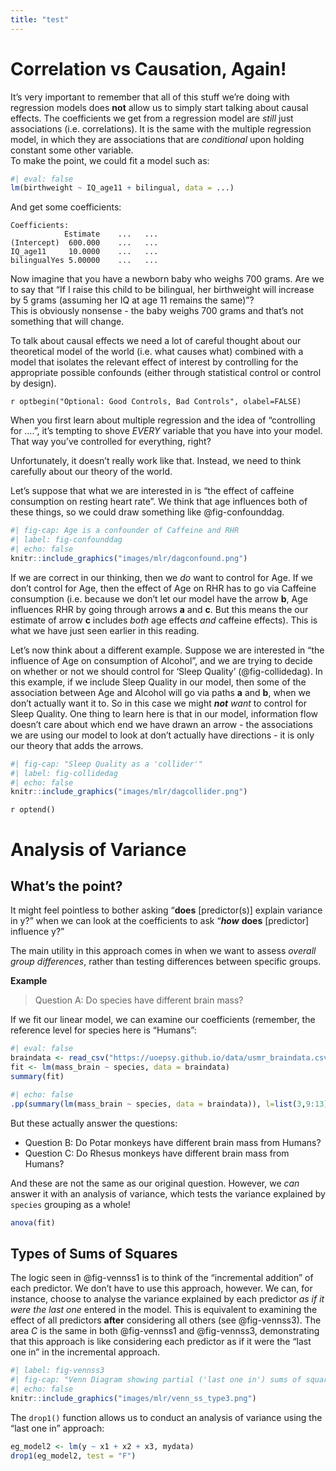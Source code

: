 ```yaml
---
title: "test"
---
```





<div class="divider div-transparent div-dot"></div>


# Correlation vs Causation, Again!

It's very important to remember that all of this stuff we're doing with regression models does __not__ allow us to simply start talking about causal effects. The coefficients we get from a regression model are _still_ just associations (i.e. correlations). It is the same with the multiple regression model, in which they are associations that are _conditional_ upon holding constant some other variable.  
To make the point, we could fit a model such as:

```r
#| eval: false
lm(birthweight ~ IQ_age11 + bilingual, data = ...)
```
And get some coefficients:  
```
Coefficients:
            Estimate    ...   ...
(Intercept)  600.000    ...   ...
IQ_age11     10.0000    ...   ...
bilingualYes 5.00000    ...   ...
```

Now imagine that you have a newborn baby who weighs 700 grams. Are we to say that "If I raise this child to be bilingual, her birthweight will increase by 5 grams (assuming her IQ at age 11 remains the same)"?  
This is obviously nonsense - the baby weighs 700 grams and that's not something that will change.  

To talk about causal effects we need a lot of careful thought about our theoretical model of the world (i.e. what causes what) combined with a model that isolates the relevant effect of interest by controlling for the appropriate possible confounds (either through statistical control or control by design).  

`r optbegin("Optional: Good Controls, Bad Controls", olabel=FALSE)`

When you first learn about multiple regression and the idea of "controlling for ....", it's tempting to shove _EVERY_ variable that you have into your model. That way you've controlled for everything, right?  

Unfortunately, it doesn't really work like that. Instead, we need to think carefully about our theory of the world.  

Let's suppose that what we are interested in is "the effect of caffeine consumption on resting heart rate". We think that age influences both of these things, so we could draw something like @fig-confounddag.  

```r
#| fig-cap: Age is a confounder of Caffeine and RHR
#| label: fig-confounddag
#| echo: false
knitr::include_graphics("images/mlr/dagconfound.png")
```

If we are correct in our thinking, then we _do_ want to control for Age. If we don't control for Age, then the effect of Age on RHR has to go via Caffeine consumption (i.e. because we don't let our model have the arrow **b**, Age influences RHR by going through arrows **a** and **c**. But this means the our estimate of arrow **c** includes _both_ age effects _and_ caffeine effects). This is what we have just seen earlier in this reading.  

Let's now think about a different example. Suppose we are interested in "the influence of Age on consumption of Alcohol", and we are trying to decide on whether or not we should control for 'Sleep Quality' (@fig-collidedag). In this example, if we include Sleep Quality in our model, then some of the association between Age and Alcohol will go via paths **a** and **b**, when we don't actually want it to. So in this case we might _**not** want_ to control for Sleep Quality. 
One thing to learn here is that in our model, information flow doesn't care about which end we have drawn an arrow - the associations we are using our model to look at don't actually have directions - it is only our theory that adds the arrows.  

```r
#| fig-cap: "Sleep Quality as a 'collider'"
#| label: fig-collidedag
#| echo: false
knitr::include_graphics("images/mlr/dagcollider.png")
```

`r optend()`


<div class="divider div-transparent div-dot"></div>





# Analysis of Variance


## What's the point?  

It might feel pointless to bother asking "__does__ [predictor(s)] explain variance in y?" when we can look at the coefficients to ask "*__how__* __does__ [predictor] influence y?"  

The main utility in this approach comes in when we want to assess _overall group differences_, rather than testing differences between specific groups.  

:::statbox

__Example__  

> Question A: Do species have different brain mass? 

If we fit our linear model, we can examine our coefficients (remember, the reference level for species here is "Humans":  
```r
#| eval: false
braindata <- read_csv("https://uoepsy.github.io/data/usmr_braindata.csv")
fit <- lm(mass_brain ~ species, data = braindata)
summary(fit)
```
```r
#| echo: false
.pp(summary(lm(mass_brain ~ species, data = braindata)), l=list(3,9:13))
```

But these actually answer the questions:  

- Question B: Do Potar monkeys have different brain mass from Humans? 
- Question C: Do Rhesus monkeys have different brain mass from Humans?  

And these are not the same as our original question. However, we _can_ answer it with an analysis of variance, which tests the variance explained by `species` grouping as a whole!  
```r
anova(fit)
```

:::

## Types of Sums of Squares

The logic seen in @fig-vennss1 is to think of the "incremental addition" of each predictor. We don't have to use this approach, however. We can, for instance, choose to analyse the variance explained by each predictor _as if it were the last one_ entered in the model. This is equivalent to examining the effect of all predictors __after__ considering all others (see @fig-vennss3). The area $C$ is the same in both @fig-vennss1 and @fig-vennss3, demonstrating that this approach is like considering each predictor as if it were the "last one in" in the incremental approach.  

```r
#| label: fig-vennss3
#| fig-cap: "Venn Diagram showing partial ('last one in') sums of squares"
#| echo: false
knitr::include_graphics("images/mlr/venn_ss_type3.png")
```

The `drop1()` function allows us to conduct an analysis of variance using the “last one in” approach:

```r
eg_model2 <- lm(y ~ x1 + x2 + x3, mydata)
drop1(eg_model2, test = "F")
```


